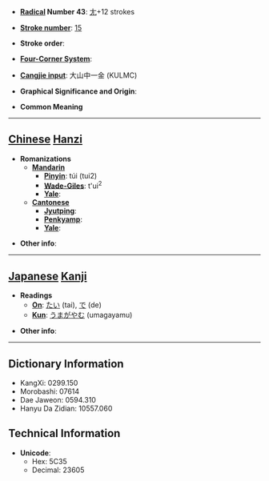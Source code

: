 * '''[[Wiktionary:Chinese radical index| Radical]] Number 43''': [[Wiktionary:Chinese radical index 尢|尢]]+12 strokes

* '''[[Wiktionary:Chinese total strokes index|Stroke number]]''': [[Wiktionary:Chinese total strokes index 15|15]]

* '''Stroke order''': 

* '''[[Wiktionary:Chinese four corner index|Four-Corner System]]''': 

* '''[[Wiktionary:Chinese Cangjie index|Cangjie input]]''': 大山中一金 (KULMC)

* '''Graphical Significance and Origin''': 

* '''Common Meaning'''

----

== [[Chinese]] [[Hanzi]] ==

* '''Romanizations'''
** '''[[Mandarin]]'''
*** '''[[Pinyin]]''': túi (tui2)
*** '''[[Wade-Giles]]''': t'ui<sup>2</sup>
*** '''[[Yale]]''': 
** '''[[Cantonese]]'''
*** '''[[Jyutping]]''':
*** '''[[Penkyamp]]''': 
*** '''[[Yale]]''': 

* '''Other info''': 

----

== [[Japanese]] [[Kanji]] ==

* '''Readings'''
** '''[[On]]''': [[たい]] (tai), [[で]] (de)
** '''[[Kun]]''': [[うまがやむ]] (umagayamu)

* '''Other info''':  

----

== Dictionary Information ==

* KangXi: 0299.150
* Morobashi: 07614
* Dae Jaweon: 0594.310
* Hanyu Da Zidian: 10557.060

== Technical Information ==

* '''Unicode''':
** Hex: 5C35
** Decimal: 23605